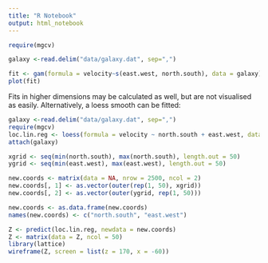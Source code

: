 ```yaml
---
title: "R Notebook"
output: html_notebook
---
```



```r
require(mgcv)

galaxy <-read.delim("data/galaxy.dat", sep=",")

fit <- gam(formula = velocity~s(east.west, north.south), data = galaxy)
plot(fit)
```

Fits in higher dimensions may be calculated as well, but are not visualised as easily. Alternatively, a loess smooth can be fitted:

```r
galaxy <-read.delim("data/galaxy.dat", sep=",")
require(mgcv)
loc.lin.reg <- loess(formula = velocity ~ north.south + east.west, data = galaxy, span = 0.7, degree = 2, normalize = T, family = "gaussian")
attach(galaxy)

xgrid <- seq(min(north.south), max(north.south), length.out = 50)
ygrid <- seq(min(east.west), max(east.west), length.out = 50)

new.coords <- matrix(data = NA, nrow = 2500, ncol = 2)
new.coords[, 1] <- as.vector(outer(rep(1, 50), xgrid))
new.coords[, 2] <- as.vector(outer(ygrid, rep(1, 50)))

new.coords <- as.data.frame(new.coords)
names(new.coords) <- c("north.south", "east.west")

Z <- predict(loc.lin.reg, newdata = new.coords)
Z <- matrix(data = Z, ncol = 50)
library(lattice)
wireframe(Z, screen = list(z = 170, x = -60))
```




